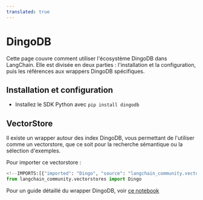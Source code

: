 ```yaml
---
translated: true
---
```


# DingoDB

Cette page couvre comment utiliser l'écosystème DingoDB dans LangChain.
Elle est divisée en deux parties : l'installation et la configuration, puis les références aux wrappers DingoDB spécifiques.

## Installation et configuration

- Installez le SDK Python avec `pip install dingodb`

## VectorStore

Il existe un wrapper autour des index DingoDB, vous permettant de l'utiliser comme un vectorstore,
que ce soit pour la recherche sémantique ou la sélection d'exemples.

Pour importer ce vectorstore :

```python
<!--IMPORTS:[{"imported": "Dingo", "source": "langchain_community.vectorstores", "docs": "https://api.python.langchain.com/en/latest/vectorstores/langchain_community.vectorstores.dingo.Dingo.html", "title": "DingoDB"}]-->
from langchain_community.vectorstores import Dingo
```

Pour un guide détaillé du wrapper DingoDB, voir [ce notebook](/docs/integrations/vectorstores/dingo)
